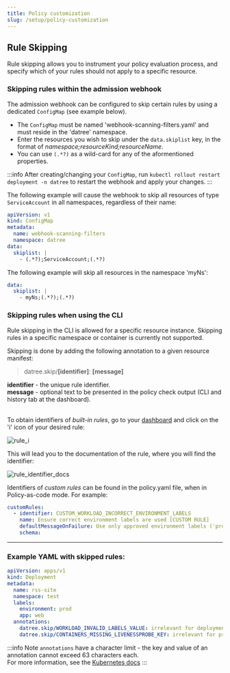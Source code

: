 ```yaml
---
title: Policy customization
slug: /setup/policy-customization
---
```


## Rule Skipping

Rule skipping allows you to instrument your policy evaluation process, and specify which of your rules should not apply to a specific resource. 

### Skipping rules within the admission webhook

The admission webhook can be configured to skip certain rules by using a dedicated `ConfigMap` (see example below).  
* The `ConfigMap` must be named 'webhook-scanning-filters.yaml' and must reside in the 'datree' namespace.
* Enter the resources you wish to skip under the `data.skiplist` key, in the format of *namespace;resourceKind;resourceName*.
* You can use `(.*?)` as a wild-card for any of the aformentioned properties.

:::info
After creating/changing your `ConfigMap`, run `kubectl rollout restart deployment -n datree` to restart the webhook and apply your changes.
:::

The following example will cause the webhook to skip all resources of type `ServiceAccount` in all namespaces, regardless of their name:
```yaml
apiVersion: v1
kind: ConfigMap
metadata:
  name: webhook-scanning-filters
  namespace: datree
data:
  skiplist: |
    - (.*?);ServiceAccount;(.*?)
```

The following example will skip all resources in the namespace 'myNs':
```yaml
data:
  skiplist: |
    - myNs;(.*?);(.*?)
```

### Skipping rules when using the CLI

Rule skipping in the CLI is allowed for a specific resource instance. Skipping rules in a specific namespace or container is currently not supported.

Skipping is done by adding the following annotation to a given resource manifest:  
> datree.skip/**[identifier]**: **[message]**

**identifier** - the unique rule identifier.  
**message** - optional text to be presented in the policy check output (CLI and history tab at the dashboard).  <br/><br/>

To obtain identifiers of *built-in rules*, go to your [dashboard](https://app.datree.io/cli/policies/) and click on the 'i' icon of your desired rule:  

![rule_i](/img/setup/policy-customization/1.png)

This will lead you to the documentation of the rule, where you will find the identifier:  

![rule_identifier_docs](/img/setup/policy-customization/2.png)

Identifiers of *custom rules* can be found in the policy.yaml file, when in Policy-as-code mode.  For example:  
```yaml
customRules:
  - identifier: CUSTOM_WORKLOAD_INCORRECT_ENVIRONMENT_LABELS
    name: Ensure correct environment labels are used [CUSTOM RULE]
    defaultMessageOnFailure: Use only approved environment labels ('prod', 'staging' and 'test')
    schema:
```

---
### Example YAML with skipped rules:  
```yaml
apiVersion: apps/v1
kind: Deployment
metadata:
  name: rss-site
  namespace: test
  labels:
    environment: prod
    app: web
  annotations:
    datree.skip/WORKLOAD_INVALID_LABELS_VALUE: irrelevant for deployments, skipping.
    datree.skip/CONTAINERS_MISSING_LIVENESSPROBE_KEY: irrelevant for prod environment, skipping.
```

:::info Note
`annotations` have a character limit - the key and value of an annotation cannot exceed 63 characters each.  
For more information, see the [Kubernetes docs](https://kubernetes.io/docs/concepts/overview/working-with-objects/annotations/#syntax-and-character-set)
:::
